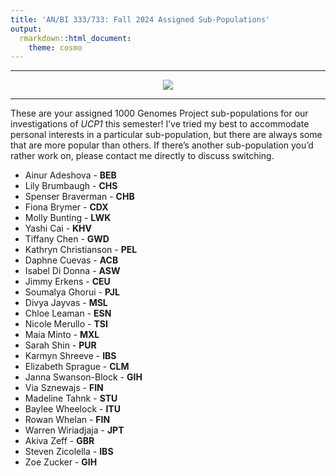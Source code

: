 ```yaml
---
title: 'AN/BI 333/733: Fall 2024 Assigned Sub-Populations'
output: 
  rmarkdown::html_document:
    theme: cosmo
---
```


***
<center><p><img src="http://3.bp.blogspot.com/-RhRP4oF0zY8/VhE9HtdOM6I/AAAAAAAAYjg/KUllTWJyVKo/s1600/tmp.jpg"></p></center>

***

These are your assigned 1000 Genomes Project sub-populations for our investigations of *UCP1* this semester! I've tried my best to accommodate personal interests in a particular sub-population, but there are always some that are more popular than others. If there's another sub-population you'd rather work on, please contact me directly to discuss switching.

<ul>
<li>Ainur Adeshova - **BEB**
<li>Lily Brumbaugh - **CHS**
<li>Spenser Braverman - **CHB**
<li>Fiona Brymer - **CDX**
<li>Molly Bunting - **LWK**
<li>Yashi Cai - **KHV**
<li>Tiffany Chen - **GWD**
<li>Kathryn Christianson - **PEL**
<li>Daphne Cuevas - **ACB**
<li>Isabel Di Donna - **ASW**
<li>Jimmy Erkens - **CEU**
<li>Soumalya Ghorui - **PJL**
<li>Divya Jayvas - **MSL**
<li>Chloe Leaman - **ESN**
<li>Nicole Merullo - **TSI**
<li>Maia Minto - **MXL**
<li>Sarah Shin - **PUR**
<li>Karmyn Shreeve - **IBS**
<li>Elizabeth Sprague - **CLM**
<li>Janna Swanson-Block - **GIH**
<li>Via Sznewajs - **FIN**
<li>Madeline Tahnk - **STU**
<li>Baylee Wheelock - **ITU**
<li>Rowan Whelan - **FIN**
<li>Warren Wiriadjaja - **JPT**
<li>Akiva Zeff - **GBR**
<li>Steven Zicolella - **IBS**
<li>Zoe Zucker - **GIH**
</ul>